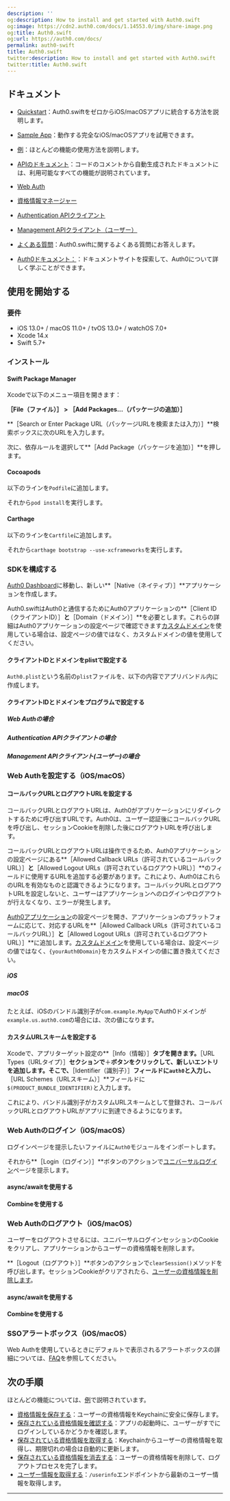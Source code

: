 ```yaml
---
description: ''
og:description: How to install and get started with Auth0.swift
og:image: https://cdn2.auth0.com/docs/1.14553.0/img/share-image.png
og:title: Auth0.swift
og:url: https://auth0.com/docs/
permalink: auth0-swift
title: Auth0.swift
twitter:description: How to install and get started with Auth0.swift
twitter:title: Auth0.swift
---
```


## ドキュメント

* [Quickstart](https://auth0.com/docs/quickstart/native/ios-swift/interactive)：Auth0.swiftをゼロからiOS/macOSアプリに統合する方法を説明します。
* [Sample App](https://github.com/auth0-samples/auth0-ios-swift-sample/tree/master/Sample-01)：動作する完全なiOS/macOSアプリを試用できます。
* [例](https://github.com/auth0/Auth0.swift/blob/master/EXAMPLES.md)：ほとんどの機能の使用方法を説明します。
* [APIのドキュメント](https://auth0.github.io/Auth0.swift/documentation/auth0)：コードのコメントから自動生成されたドキュメントには、利用可能なすべての機能が説明されています。

* [Web Auth](https://auth0.github.io/Auth0.swift/documentation/auth0/webauth)
* [資格情報マネージャー](https://auth0.github.io/Auth0.swift/documentation/auth0/credentialsmanager)
* [Authentication APIクライアント](https://auth0.github.io/Auth0.swift/documentation/auth0/authentication)
* [Management APIクライアント（ユーザー）](https://auth0.github.io/Auth0.swift/documentation/auth0/users)
* [よくある質問](https://github.com/auth0/Auth0.swift/blob/master/FAQ.md)：Auth0.swiftに関するよくある質問にお答えします。
* [Auth0ドキュメント：](https://auth0.com/docs)：ドキュメントサイトを探索して、Auth0について詳しく学ぶことができます。

## 使用を開始する

### 要件

* iOS 13.0+ / macOS 11.0+ / tvOS 13.0+ / watchOS 7.0+
* Xcode 14.x
* Swift 5.7+



### インストール

#### Swift Package Manager

Xcodeで以下のメニュー項目を開きます：

**［File（ファイル）］ > ［Add Packages...（パッケージの追加）］**

**［Search or Enter Package URL（パッケージURLを検索または入力）］**検索ボックスに次のURLを入力します。



次に、依存ルールを選択して**［Add Package（パッケージを追加）］**を押します。

#### Cocoapods

以下のラインを`Podfile`に追加します。



それから`pod install`を実行します。

#### Carthage

以下のラインを`Cartfile`に追加します。



それから`carthage bootstrap --use-xcframeworks`を実行します。

### SDKを構成する

[Auth0 Dashboard](%24%7Bmanage_url%7D/#/applications/)に移動し、新しい**［Native（ネイティブ）］**アプリケーションを作成します。

Auth0.swiftはAuth0と通信するためにAuth0アプリケーションの**［Client ID（クライアントID）］**と**［Domain（ドメイン）］**を必要とします。これらの詳細はAuth0アプリケーションの設定ページで確認できます[カスタムドメイン](/custom-domains)を使用している場合は、設定ページの値ではなく、カスタムドメインの値を使用してください。

#### クライアントIDとドメインをplistで設定する

`Auth0.plist`という名前の`plist`ファイルを、以下の内容でアプリバンドル内に作成します。



#### クライアントIDとドメインをプログラムで設定する

##### Web Authの場合



##### Authentication APIクライアントの場合



##### Management APIクライアント(ユーザー)の場合



### Web Authを設定する（iOS/macOS）

#### コールバックURLとログアウトURLを設定する

コールバックURLとログアウトURLは、Auth0がアプリケーションにリダイレクトするために呼び出すURLです。Auth0は、ユーザー認証後にコールバックURLを呼び出し、セッションCookieを削除した後にログアウトURLを呼び出します。

コールバックURLとログアウトURLは操作できるため、Auth0アプリケーションの設定ページにある**［Allowed Callback URLs（許可されているコールバックURL）］**と**［Allowed Logout URLs（許可されているログアウトURL）］**のフィールドに使用するURLを追加する必要があります。これにより、Auth0はこれらのURLを有効なものと認識できるようになります。コールバックURLとログアウトURLを設定しないと、ユーザーはアプリケーションへのログインやログアウトが行えなくなり、エラーが発生します。

[Auth0アプリケーション](%24%7Bmanage_url%7D/#/applications/)の設定ページを開き、アプリケーションのプラットフォームに応じて、対応するURLを**［Allowed Callback URLs（許可されているコールバックURL）］**と**［Allowed Logout URLs（許可されているログアウトURL）］**に追加します。[カスタムドメイン](/custom-domains)を使用している場合は、設定ページの値ではなく、`{yourAuth0Domain}`をカスタムドメインの値に置き換えてください。

##### iOS



##### macOS



たとえば、iOSのバンドル識別子が`com.example.MyApp`でAuth0ドメインが`example.us.auth0.com`の場合には、次の値になります。





#### カスタムURLスキームを設定する

Xcodeで、アプリターゲット設定の**［Info（情報）］**タブを開きます。**［URL Types（URLタイプ）］**セクションで**＋**ボタンをクリックして、新しいエントリを追加します。そこで、**［Identifier（識別子）］**フィールドに`auth0`と入力し、**［URL Schemes（URLスキーム）］**フィールドに`$(PRODUCT_BUNDLE_IDENTIFIER)`と入力します。

これにより、バンドル識別子がカスタムURLスキームとして登録され、コールバックURLとログアウトURLがアプリに到達できるようになります。

### Web Authのログイン（iOS/macOS）

ログインページを提示したいファイルに`Auth0`モジュールをインポートします。



それから**［Login（ログイン）］**ボタンのアクションで[ユニバーサルログイン](/login/universal-login)ページを提示します。



#### async/awaitを使用する



#### Combineを使用する



### Web Authのログアウト（iOS/macOS）

ユーザーをログアウトさせるには、ユニバーサルログインセッションのCookieをクリアし、アプリケーションからユーザーの資格情報を削除します。

**［Logout（ログアウト）］**ボタンのアクションで`clearSession()`メソッドを呼び出します。セッションCookieがクリアされたら、[ユーザーの資格情報を削除します](https://github.com/auth0/Auth0.swift/blob/master/EXAMPLES.md#clear-stored-credentials)。



#### async/awaitを使用する



#### Combineを使用する



### SSOアラートボックス（iOS/macOS）

Web Authを使用しているときにデフォルトで表示されるアラートボックスの詳細については、[FAQ](https://github.com/auth0/Auth0.swift/blob/master/FAQ.md)を参照してください。



## 次の手順

ほとんどの機能については、[例](https://github.com/auth0/Auth0.swift/blob/master/EXAMPLES.md)で説明されています。

* [資格情報を保存する](https://github.com/auth0/Auth0.swift/blob/master/EXAMPLES.md#store-credentials)：ユーザーの資格情報をKeychainに安全に保存します。
* [保存されている資格情報を確認する](https://github.com/auth0/Auth0.swift/blob/master/EXAMPLES.md#check-for-stored-credentials)：アプリの起動時に、ユーザーがすでにログインしているかどうかを確認します。
* [保存されている資格情報を取得する](https://github.com/auth0/Auth0.swift/blob/master/EXAMPLES.md#retrieve-stored-credentials)：Keychainからユーザーの資格情報を取得し、期限切れの場合は自動的に更新します。
* [保存されている資格情報を消去する](https://github.com/auth0/Auth0.swift/blob/master/EXAMPLES.md#clear-stored-credentials)：ユーザーの資格情報を削除して、ログアウトプロセスを完了します。
* [ユーザー情報を取得する](https://github.com/auth0/Auth0.swift/blob/master/EXAMPLES.md#retrieve-user-information)：`/userinfo`エンドポイントから最新のユーザー情報を取得します。

****